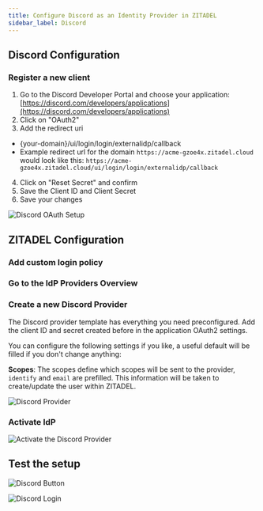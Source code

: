 ```yaml
---
title: Configure Discord as an Identity Provider in ZITADEL
sidebar_label: Discord
---
```



<Intro provider="Discord"/>

## Discord Configuration

### Register a new client

1. Go to the Discord Developer Portal and choose your application: [https://discord.com/developers/applications](https://discord.com/developers/applications)
2. Click on "OAuth2"
3. Add the redirect uri
 - {your-domain}/ui/login/login/externalidp/callback
 - Example redirect url for the domain `https://acme-gzoe4x.zitadel.cloud` would look like this:  `https://acme-gzoe4x.zitadel.cloud/ui/login/login/externalidp/callback`
4. Click on "Reset Secret" and confirm
5. Save the Client ID and Client Secret
6. Save your changes

![Discord OAuth Setup](/img/guides/discord_oauth_setup.png)

## ZITADEL Configuration

### Add custom login policy

<CustomLoginPolicy/>

### Go to the IdP Providers Overview

<IDPsOverview templates="Discord"/>

### Create a new Discord Provider

The Discord provider template has everything you need preconfigured.
Add the client ID and secret created before in the application OAuth2 settings.

You can configure the following settings if you like, a useful default will be filled if you don't change anything:

**Scopes**: The scopes define which scopes will be sent to the provider, `identify` and `email` are prefilled. This information will be taken to create/update the user within ZITADEL.


<GeneralConfigDescription provider_account="Discord account" />

![Discord Provider](/img/guides/zitadel_google_create_provider.png)

### Activate IdP

<Activate/>

![Activate the Discord Provider](/img/guides/zitadel_activate_google.png)

## Test the setup

<TestSetup loginscreen="your Discord login"/>

<!-- TODO: Image highlights GitHub -->
![Discord Button](/img/guides/zitadel_login_google.png)

![Discord Login](/img/guides/google_login.png)
